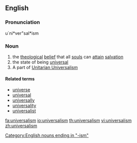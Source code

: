 ==English==

===Pronunciation===
u`ni*ver"sal*ism
{{wikipedia}}

===Noun===
{{en-noun|s|-}}

# the [[theological]] [[belief]] that all [[soul]]s can [[attain]] [[salvation]]
# the state of being [[universal]]
# A part of [[Unitarian Universalism]]

====Related terms====
* [[universe]]
* [[universal]]
* [[universally]]
* [[universality]]
* [[universalist]]

[[Category:English nouns ending in "-ism"]]

[[fa:universalism]]
[[io:universalism]]
[[th:universalism]]
[[vi:universalism]]
[[zh:universalism]]